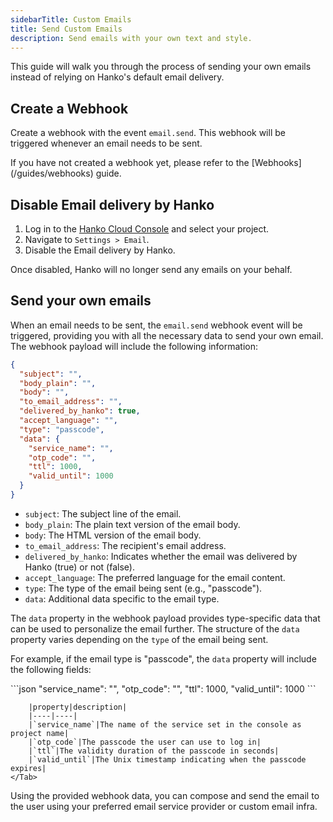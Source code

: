 ```yaml
---
sidebarTitle: Custom Emails
title: Send Custom Emails
description: Send emails with your own text and style.
---
```


This guide will walk you through the process of sending your own emails instead of relying on Hanko's default email delivery.

## Create a Webhook

Create a webhook with the event `email.send`. This webhook will be triggered whenever an email needs to be sent.

<Note>
  If you have not created a webhook yet, please refer to the
  [Webhooks](/guides/webhooks) guide.
</Note>

## Disable Email delivery by Hanko

1. Log in to the [Hanko Cloud Console](https://cloud.hanko.io) and select your project.
2. Navigate to `Settings > Email`.
3. Disable the Email delivery by Hanko.

Once disabled, Hanko will no longer send any emails on your behalf.

## Send your own emails

When an email needs to be sent, the `email.send` webhook event will be triggered, providing you with all the necessary data to send your own email. The webhook payload will include the following information:

```json
{
  "subject": "",
  "body_plain": "",
  "body": "",
  "to_email_address": "",
  "delivered_by_hanko": true,
  "accept_language": "",
  "type": "passcode",
  "data": {
    "service_name": "",
    "otp_code": "",
    "ttl": 1000,
    "valid_until": 1000
  }
}
```

* `subject`: The subject line of the email.
* `body_plain`: The plain text version of the email body.
* `body`: The HTML version of the email body.
* `to_email_address`: The recipient's email address.
* `delivered_by_hanko`: Indicates whether the email was delivered by Hanko (true) or not (false).
* `accept_language`: The preferred language for the email content.
* `type`: The type of the email being sent (e.g., "passcode").
* `data`: Additional data specific to the email type.

The `data` property in the webhook payload provides type-specific data that can be used to personalize the email further. The structure of the `data` property varies depending on the `type` of the email being sent.

For example, if the email type is "passcode", the `data` property will include the following fields:

<Tabs>
    <Tab title="passcode">
        ```json
        "service_name": "",
        "otp_code": "",
        "ttl": 1000,
        "valid_until": 1000
        ```

        |property|description|
        |----|----|
        |`service_name`|The name of the service set in the console as project name|
        |`otp_code`|The passcode the user can use to log in|
        |`ttl`|The validity duration of the passcode in seconds|
        |`valid_until`|The Unix timestamp indicating when the passcode expires|
    </Tab>
</Tabs>

Using the provided webhook data, you can compose and send the email to the user using your preferred email service provider or custom email infra.
